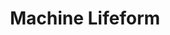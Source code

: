 ---
title: "Machine Lifeform"
description: "A piece of fanart for NieR: Automata that features fully procedural textures."
tags: ["3d model"]
image: "../../images/covers/Machine Lifeform.jpg"
alt: "Machine Lifeform"
---